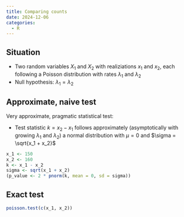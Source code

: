 ```yaml
---
title: Comparing counts
date: 2024-12-06
categories:
  - R
---
```


## Situation

* Two random variables $X_1$ and $X_2$ with realiziations $x_1$ and $x_2$, each following a Poisson distribution with rates $\lambda_1$ and $\lambda_2$
* Null hypothesis: $\lambda_1 = \lambda_2$

## Approximate, naive test
Very approximate, pragmatic statistical test: 

* Test statistic $k = x_2 - x_1$ follows approximately (asymptotically with growing $\lambda_1$ and $\lambda_2$) a normal distribution with $\mu = 0$ and $\sigma = \sqrt{x_1 + x_2}$
```r
x_1 <- 150
x_2 <- 160
k <- x_1 - x_2
sigma <- sqrt(x_1 + x_2)
(p_value <- 2 * pnorm(k, mean = 0, sd = sigma))
```

## Exact test
```r
poisson.test(c(x_1, x_2))
```

